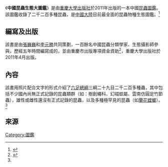 {{Infobox Book| name           = 中國昆蟲生態大圖鑑
| image          = [[File:ChineseInsectsIllustrated.jpg|200px]]
| author         = [[張巍巍|張巍巍]]、[[李元勝|李元勝]]
| country        = {{PRC}} [[重慶|重慶]]
| language       = [[汉语|汉语]]
| publisher      = [[重慶大學出版社|重慶大學出版社]]
| release_date   = 2011年4月
| media_type     = 印刷品
| genre          = [[圖鑑|圖鑑]]
| pages          = 691
| isbn           = 978-7-5624-5922-4
| oclc= 
}}

《'''中國昆蟲生態大圖鑑'''》是由[[重慶大學出版社|重慶大學出版社]]於2011年出版的一本中國[[昆蟲|昆蟲]][[圖鑑|圖鑑]]。該圖鑑收錄了二千二百多種昆蟲，是[[中國大陸|中國大陸]]目前最全面的昆蟲物種生態圖鑑。<ref name="序">{{Cite book | author = [[張巍巍|張巍巍]]、[[李元勝|李元勝]] | title = 中國昆蟲生態大圖鑑 | location = 重慶 | publisher = [[重慶大學出版社|重慶大學出版社]] | date = 2011-4 | pages = 序 |ISBN = 978-7-5624-5922-4| accessdate =  | url = | language= zh-hans| quote = }}</ref>

==編寫及出版==
該書是由[[張巍巍|張巍巍]]和[[李元勝|李元勝]]共同策劃，一百餘名中國昆蟲分類學家、生態攝影師參與，歷經五年時間編寫成的，並由重慶市出版專項資金資助<ref>{{Cite book | author = [[張巍巍|張巍巍]]、[[李元勝|李元勝]] | title = 中國昆蟲生態大圖鑑 | location = 重慶 | publisher = [[重慶大學出版社|重慶大學出版社]] | date = 2011-4| pages = 封一 |ISBN = 978-7-5624-5922-4| accessdate =  | url = | language= zh-hans| quote = }}</ref>，重慶大學出版社於2011年4月出版。

==內容==
該書用照片配合文字的形式介紹了[[六足亞門|六足總綱]]三綱二十九目二千二百多種蟲，其中包括不少國內尚無正式記錄的昆蟲類群（如：樹創蠅科、幻褶蚊屬、雲南仿圓足竹節蟲），雄性或雌性還沒有正式記錄的昆蟲，以及多種極罕見的昆蟲（如[[蘭花螳螂|蘭花螳螂]]）。<ref name="序"/>
==來源==
{{reflist}}

[[Category:圖鑑|Category:圖鑑]]